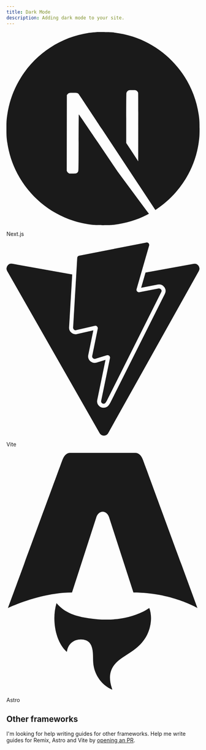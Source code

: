 ```yaml
---
title: Dark Mode
description: Adding dark mode to your site.
---
```


<div className="grid sm:grid-cols-2 gap-4 sm:gap-6">
  <LinkedCard href="/docs/dark-mode/next">
    <svg
      role="img"
      viewBox="0 0 24 24"
      xmlns="http://www.w3.org/2000/svg"
      className="w-10 h-10"
      fill="currentColor"
    >
      <title>Next.js</title>
      <path d="M11.5725 0c-.1763 0-.3098.0013-.3584.0067-.0516.0053-.2159.021-.3636.0328-3.4088.3073-6.6017 2.1463-8.624 4.9728C1.1004 6.584.3802 8.3666.1082 10.255c-.0962.659-.108.8537-.108 1.7474s.012 1.0884.108 1.7476c.652 4.506 3.8591 8.2919 8.2087 9.6945.7789.2511 1.6.4223 2.5337.5255.3636.04 1.9354.04 2.299 0 1.6117-.1783 2.9772-.577 4.3237-1.2643.2065-.1056.2464-.1337.2183-.1573-.0188-.0139-.8987-1.1938-1.9543-2.62l-1.919-2.592-2.4047-3.5583c-1.3231-1.9564-2.4117-3.556-2.4211-3.556-.0094-.0026-.0187 1.5787-.0235 3.509-.0067 3.3802-.0093 3.5162-.0516 3.596-.061.115-.108.1618-.2064.2134-.075.0374-.1408.0445-.495.0445h-.406l-.1078-.068a.4383.4383 0 01-.1572-.1712l-.0493-.1056.0053-4.703.0067-4.7054.0726-.0915c.0376-.0493.1174-.1125.1736-.143.0962-.047.1338-.0517.5396-.0517.4787 0 .5584.0187.6827.1547.0353.0377 1.3373 1.9987 2.895 4.3608a10760.433 10760.433 0 004.7344 7.1706l1.9002 2.8782.096-.0633c.8518-.5536 1.7525-1.3418 2.4657-2.1627 1.5179-1.7429 2.4963-3.868 2.8247-6.134.0961-.6591.1078-.854.1078-1.7475 0-.8937-.012-1.0884-.1078-1.7476-.6522-4.506-3.8592-8.2919-8.2087-9.6945-.7672-.2487-1.5836-.42-2.4985-.5232-.169-.0176-1.0835-.0366-1.6123-.037zm4.0685 7.217c.3473 0 .4082.0053.4857.047.1127.0562.204.1642.237.2767.0186.061.0234 1.3653.0186 4.3044l-.0067 4.2175-.7436-1.14-.7461-1.14v-3.066c0-1.982.0093-3.0963.0234-3.1502.0375-.1313.1196-.2346.2323-.2955.0961-.0494.1313-.054.4997-.054z" />
    </svg>
    <p className="font-medium mt-2">Next.js</p>
  </LinkedCard>
  <LinkedCard href="/docs/dark-mode/vite">
    <svg
      role="img"
      viewBox="0 0 24 24"
      xmlns="http://www.w3.org/2000/svg"
      className="w-10 h-10"
      fill="currentColor"
    >
      <title>Vite</title>
      <path d="m8.286 10.578.512-8.657a.306.306 0 0 1 .247-.282L17.377.006a.306.306 0 0 1 .353.385l-1.558 5.403a.306.306 0 0 0 .352.385l2.388-.46a.306.306 0 0 1 .332.438l-6.79 13.55-.123.19a.294.294 0 0 1-.252.14c-.177 0-.35-.152-.305-.369l1.095-5.301a.306.306 0 0 0-.388-.355l-1.433.435a.306.306 0 0 1-.389-.354l.69-3.375a.306.306 0 0 0-.37-.36l-2.32.536a.306.306 0 0 1-.374-.316zm14.976-7.926L17.284 3.74l-.544 1.887 2.077-.4a.8.8 0 0 1 .84.369.8.8 0 0 1 .034.783L12.9 19.93l-.013.025-.015.023-.122.19a.801.801 0 0 1-.672.37.826.826 0 0 1-.634-.302.8.8 0 0 1-.16-.67l1.029-4.981-1.12.34a.81.81 0 0 1-.86-.262.802.802 0 0 1-.165-.67l.63-3.08-2.027.468a.808.808 0 0 1-.768-.233.81.81 0 0 1-.217-.6l.389-6.57-7.44-1.33a.612.612 0 0 0-.64.906L11.58 23.691a.612.612 0 0 0 1.066-.004l11.26-20.135a.612.612 0 0 0-.644-.9z" />
    </svg>
    <p className="font-medium mt-2">Vite</p>
  </LinkedCard>
  <LinkedCard href="/docs/dark-mode/astro">
    <svg
      role="img"
      viewBox="0 0 64 79"
      xmlns="http://www.w3.org/2000/svg"
      className="w-10 h-10"
      fill="currentColor"
    >
      <path d="M19.9924 65.9282C16.1165 62.432 14.9851 55.0859 16.5999 49.7638C19.3998 53.1193 23.2793 54.1822 27.2977 54.7822C33.5013 55.7081 39.5937 55.3618 45.3565 52.5637C46.0158 52.2434 46.625 51.8174 47.3454 51.386C47.8861 52.9341 48.0268 54.497 47.838 56.0877C47.3787 59.9617 45.4251 62.9542 42.3177 65.2227C41.0752 66.13 39.7604 66.9411 38.4771 67.7967C34.5346 70.4262 33.4679 73.5095 34.9494 77.9946C34.9846 78.1038 35.0161 78.2131 35.0957 78.4797C33.0828 77.5909 31.6124 76.2965 30.4921 74.5946C29.3088 72.7984 28.7458 70.8114 28.7162 68.6615C28.7014 67.6152 28.7014 66.5597 28.5588 65.5282C28.2107 63.0135 27.0144 61.8876 24.7608 61.8227C22.4479 61.7561 20.6183 63.1672 20.1331 65.3893C20.0961 65.5597 20.0424 65.7282 19.9887 65.9263L19.9924 65.9282Z" />
      <path d="M0.5 51.3932C0.5 51.3932 11.0979 46.2433 21.7254 46.2433L29.7382 21.5069C30.0381 20.3106 30.9141 19.4977 31.9029 19.4977C32.8918 19.4977 33.7677 20.3106 34.0677 21.5069L42.0804 46.2433C54.6672 46.2433 63.3058 51.3932 63.3058 51.3932C63.3058 51.3932 45.3044 2.47586 45.2692 2.37772C44.7526 0.931458 43.8804 0 42.7045 0H21.1032C19.9273 0 19.0903 0.931458 18.5384 2.37772C18.4995 2.47401 0.5 51.3932 0.5 51.3932Z" />
    </svg>
    <p className="font-medium mt-2">Astro</p>
  </LinkedCard>
</div>

## Other frameworks

I'm looking for help writing guides for other frameworks. Help me write guides for Remix, Astro and Vite by [opening an PR](https://github.com/luxdefi/ui).

